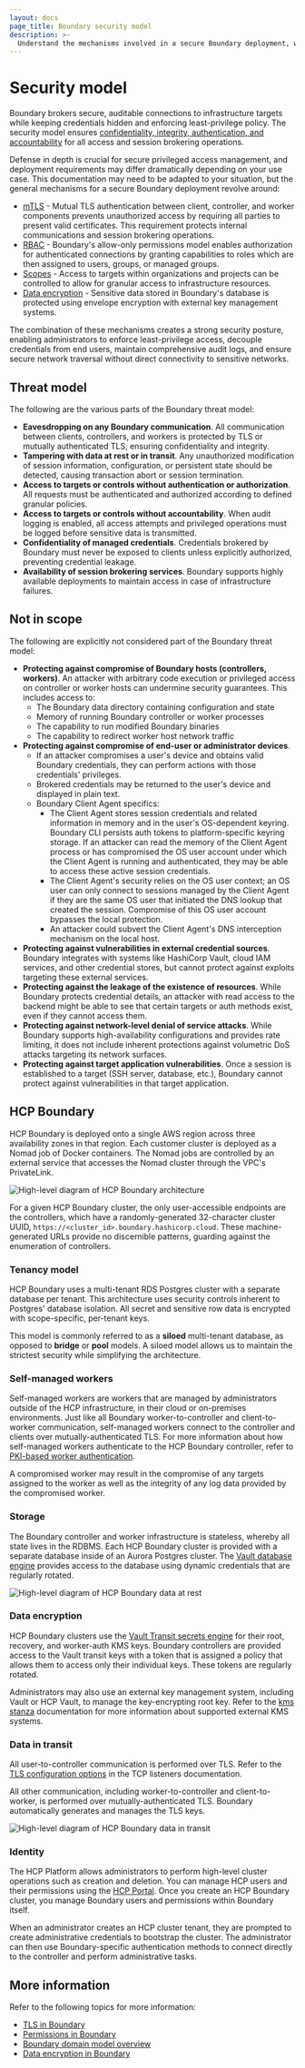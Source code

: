 ```yaml
---
layout: docs
page_title: Boundary security model
description: >-
  Understand the mechanisms involved in a secure Boundary deployment, which threats are considered part of the security model, and HCP Boundary's architecture.
---
```


# Security model

Boundary brokers secure, auditable connections to infrastructure targets while keeping credentials hidden and enforcing least-privilege policy.
The security model ensures [confidentiality, integrity, authentication, and accountability](http://www.wikipedia.org/wiki/Information_security) for all access and session brokering operations.

Defense in depth is crucial for secure privileged access management, and deployment requirements may differ dramatically depending on your use case.
This documentation may need to be adapted to your situation, but the general mechanisms for a secure Boundary deployment revolve around:

- [mTLS](/boundary/docs/secure/encryption/connections-tls) - Mutual TLS authentication between client, controller, and worker components prevents unauthorized access by requiring all parties to present valid certificates.
This requirement protects internal communications and session brokering operations.
- [RBAC](/boundary/docs/rbac) - Boundary's allow-only permissions model enables authorization for authenticated connections by granting capabilities to roles which are then assigned to users, groups, or managed groups.
- [Scopes](/boundary/docs/domain-model) - Access to targets within organizations and projects can be controlled to allow for granular access to infrastructure resources.
- [Data encryption](/boundary/docs/secure/encryption/data-encryption) - Sensitive data stored in Boundary's database is protected using envelope encryption with external key management systems.

The combination of these mechanisms creates a strong security posture, enabling administrators to enforce least-privilege access, decouple credentials from end users, maintain comprehensive audit logs, and ensure secure network traversal without direct connectivity to sensitive networks.

## Threat model

The following are the various parts of the Boundary threat model:

- **Eavesdropping on any Boundary communication**.
All communication between clients, controllers, and workers is protected by TLS or mutually authenticated TLS, ensuring confidentiality and integrity.
- **Tampering with data at rest or in transit**.
Any unauthorized modification of session information, configuration, or persistent state should be detected, causing transaction abort or session termination.
- **Access to targets or controls without authentication or authorization**.
All requests must be authenticated and authorized according to defined granular policies.
- **Access to targets or controls without accountability**.
When audit logging is enabled, all access attempts and privileged operations must be logged before sensitive data is transmitted.
- **Confidentiality of managed credentials**.
Credentials brokered by Boundary must never be exposed to clients unless explicitly authorized, preventing credential leakage.
- **Availability of session brokering services**.
Boundary supports highly available deployments to maintain access in case of infrastructure failures.

## Not in scope

The following are explicitly not considered part of the Boundary threat model:

- **Protecting against compromise of Boundary hosts (controllers, workers)**.
An attacker with arbitrary code execution or privileged access on controller or worker hosts can undermine security guarantees.
This includes access to:
  - The Boundary data directory containing configuration and state
  - Memory of running Boundary controller or worker processes
  - The capability to run modified Boundary binaries
  - The capability to redirect worker host network traffic
- **Protecting against compromise of end-user or administrator devices**.
  - If an attacker compromises a user's device and obtains valid Boundary credentials, they can perform actions with those credentials' privileges.
  - Brokered credentials may be returned to the user's device and displayed in plain text.
  - Boundary Client Agent specifics:
      - The Client Agent stores session credentials and related information in memory and in the user's OS-dependent keyring.
      Boundary CLI persists auth tokens to platform-specific keyring storage.
      If an attacker can read the memory of the Client Agent process or has compromised the OS user account under which the Client Agent is running and authenticated, they may be able to access these active session credentials.
      - The Client Agent's security relies on the OS user context; an OS user can only connect to sessions managed by the Client Agent if they are the same OS user that initiated the DNS lookup that created the session.
      Compromise of this OS user account bypasses the local protection.
      - An attacker could subvert the Client Agent's DNS interception mechanism on the local host.
- **Protecting against vulnerabilities in external credential sources**.
Boundary integrates with systems like HashiCorp Vault, cloud IAM services, and other credential stores, but cannot protect against exploits targeting these external services.
- **Protecting against the leakage of the existence of resources**.
While Boundary protects credential details, an attacker with read access to the backend might be able to see that certain targets or auth methods exist, even if they cannot access them.
- **Protecting against network-level denial of service attacks**.
While Boundary supports high-availability configurations and provides rate limiting, it does not include inherent protections against volumetric DoS attacks targeting its network surfaces.
- **Protecting against target application vulnerabilities**.
Once a session is established to a target (SSH server, database, etc.), Boundary cannot protect against vulnerabilities in that target application.

## HCP Boundary

HCP Boundary is deployed onto a single AWS region across three availability zones in that region.
Each customer cluster is deployed as a Nomad job of Docker containers.
The Nomad jobs are controlled by an external service that accesses the Nomad cluster through the VPC's PrivateLink.

![High-level diagram of HCP Boundary architecture](/img/security-model/boundary-architecture.png)

For a given HCP Boundary cluster, the only user-accessible endpoints are the controllers, which have a randomly-generated 32-character cluster UUID, `https://<cluster_id>.boundary.hashicorp.cloud`.
These machine-generated URLs provide no discernible patterns, guarding against the enumeration of controllers.

### Tenancy model

HCP Boundary uses a multi-tenant RDS Postgres cluster with a separate database per tenant.
This architecture uses security controls inherent to Postgres' database isolation.
All secret and sensitive row data is encrypted with scope-specific, per-tenant keys.

This model is commonly referred to as a **siloed** multi-tenant database, as opposed to **bridge** or **pool** models.
A siloed model allows us to maintain the strictest security while simplifying the architecture.

### Self-managed workers

Self-managed workers are workers that are managed by administrators outside of the HCP infrastructure, in their cloud or on-premises environments.
Just like all Boundary worker-to-controller and client-to-worker communication, self-managed workers connect to the controller and clients over mutually-authenticated TLS.
For more information about how self-managed workers authenticate to the HCP Boundary controller, refer to [PKI-based worker authentication](/boundary/docs/secure/encryption/connections-tls#pki-based-worker-authentication).

A compromised worker may result in the compromise of any targets assigned to the worker as well as the integrity of any log data provided by the compromised worker.

### Storage

The Boundary controller and worker infrastructure is stateless, whereby all state lives in the RDBMS.
Each HCP Boundary cluster is provided with a separate database inside of an Aurora Postgres cluster.
The [Vault database engine](/vault/docs/secrets/databases) provides access to the database using dynamic credentials that are regularly rotated.

![High-level diagram of HCP Boundary data at rest](/img/security-model/data-at-rest.png)

### Data encryption

HCP Boundary clusters use the [Vault Transit secrets engine](/vault/docs/secrets/transit) for their root, recovery, and worker-auth KMS keys.
Boundary controllers are provided access to the Vault transit keys with a token that is assigned a policy that allows them to access only their individual keys.
These tokens are regularly rotated.

Administrators may also use an external key management system, including Vault or HCP Vault, to manage the key-encrypting root key.
Refer to the [kms stanza](/boundary/docs/configuration/kms) documentation for more information about supported external KMS systems.

### Data in transit

All user-to-controller communication is performed over TLS.
Refer to the [TLS configuration options](/boundary/docs/configuration/listeners/tcp-listeners#tls) in the TCP listeners documentation.

All other communication, including worker-to-controller and client-to-worker, is performed over mutually-authenticated TLS.
Boundary automatically generates and manages the TLS keys.

![High-level diagram of HCP Boundary data in transit](/img/security-model/data-in-transit.png)

### Identity

The HCP Platform allows administrators to perform high-level cluster operations such as creation and deletion.
You can manage HCP users and their permissions using the [HCP Portal](https://portal.cloud.hashicorp.com).
Once you create an HCP Boundary cluster, you manage Boundary users and permissions within Boundary itself.

When an administrator creates an HCP cluster tenant, they are prompted to create administrative credentials to bootstrap the cluster.
The administrator can then use Boundary-specific authentication methods to connect directly to the controller and perform administrative tasks.

## More information

Refer to the following topics for more information:

- [TLS in Boundary](/boundary/docs/secure/encryption/connections-tls)
- [Permissions in Boundary](/boundary/docs/rbac)
- [Boundary domain model overview](/boundary/docs/domain-model)
- [Data encryption in Boundary](/boundary/docs/secure/encryption/data-encryption)